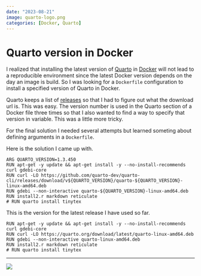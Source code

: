 ```yaml
---
date: "2023-08-21"
image: quarto-logo.png
categories: [Docker, Quarto]
---
```


# Quarto version in Docker

I realized that installing the latest version of [Quarto](https://quarto.org/) in [Docker](https://docs.docker.com/get-started/) will not lead to a reproducible environment since the latest Docker version depends on the day an image is build. So I was looking for a `Dockerfile` configuration to install a specified version of Quarto in Docker.

Quarto keeps a list of [releases](https://github.com/quarto-dev/quarto-cli/releases/) so that I had to figure out what the download url is. This was easy. The version number is used in the Quarto section of a Docker file three times so that I also wanted to find a way to specify that version in variable. This was a little more tricky.

For the final solution I needed several attempts but learned someting about defining arguments in a `Dockerfile`.

Here is the solution I came up with.

```docker
ARG QUARTO_VERSION=1.3.450
RUN apt-get -y update && apt-get install -y --no-install-recommends curl gdebi-core
RUN curl -LO https://github.com/quarto-dev/quarto-cli/releases/download/v${QUARTO_VERSION}/quarto-${QUARTO_VERSION}-linux-amd64.deb
RUN gdebi --non-interactive quarto-${QUARTO_VERSION}-linux-amd64.deb
RUN install2.r markdown reticulate
# RUN quarto install tinytex
```

This is the version for the latest release I have used so far.

```docker
RUN apt-get -y update && apt-get install -y --no-install-recommends curl gdebi-core
RUN curl -LO https://quarto.org/download/latest/quarto-linux-amd64.deb
RUN gdebi --non-interactive quarto-linux-amd64.deb
RUN install2.r markdown reticulate
# RUN quarto install tinytex
```

---

![](docker-logo.png)
